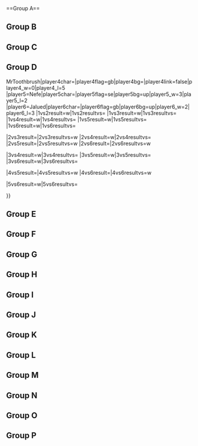 {{DISPLAYTITLE:DreamHack London 2015: Singles Pools}}
{{tabs static
|name1=Overview
|link1=DreamHack/2015/London
|name3=Singles Bracket
|link3=DreamHack/2015/London/Singles Bracket
|name2=Singles Pools
|link2=DreamHack/2015/London/Singles Pools
|This=2
}}<br/>
==Group A==
{{PlayerCrossTable
|cell-width=100
|doublerounded=false
|displaystats=true
|player1=Armada|player1char=|player1flag=se|player1bg=up|player1_w=6|player1_l=0
|player2=Unreal|player2char=|player2flag=gb|player2bg=up|player2_w=4|player2_l=2
|player3=Thomdore|player3char=|player3flag=no|player3bg=up|player3_w=3|player3_l=3
|player4=HaoTwo|player4char=|player4flag=gb|player4bg=up|player4_w=5|player4_l=1
|player5=TheBattleRifle|player5char=|player5flag=gb|player5bg=|player5_w=0|player5_l=6
|player6=Lorenzo|player6char=|player6flag=gb|player6bg=|player6_w=2|player6_l=4
|player7=Aiken|player7char=|player7flag=gb|player7bg=|player7_w=1|player7_l=5
<!--Games of Player 1-->
|1vs2result=w|1vs2resultvs=
|1vs3result=w|1vs3resultvs=
|1vs4result=w|1vs4resultvs=
|1vs5result=w|1vs5resultvs=
|1vs6result=w|1vs6resultvs=
|1vs7result=w|1vs7resultvs=

<!--Games of Player 2-->
|2vs3result=w|2vs3resultvs=
|2vs4result=|2vs4resultvs=w
|2vs5result=w|2vs5resultvs=
|2vs6result=w|2vs6resultvs=
|2vs7result=w|2vs7resultvs=

<!--Games of Player 3-->
|3vs4result=|3vs4resultvs=w
|3vs5result=w|3vs5resultvs=
|3vs6result=w|3vs6resultvs=
|3vs7result=w|3vs7resultvs=

<!--Games of Player 4-->
|4vs5result=w|4vs5resultvs=
|4vs6result=w|4vs6resultvs=
|4vs7result=w|4vs7resultvs=

<!--Games of Player 5-->
|5vs6result=|5vs6resultvs=w
|5vs7result=|5vs7resultvs=w

<!--Games of Player 6-->
|6vs7result=w|6vs7resultvs=

}}
==Group B==
{{PlayerCrossTable
|cell-width=100
|doublerounded=false
|displaystats=true
|player1=Ice|player1char=|player1flag=de|player1bg=up|player1_w=5|player1_l=0
|player2=Wingus|player2char=|player2flag=gb|player2bg=|player2_w=1|player2_l=4
|player3=X1|player3char=|player3flag=gb|player3bg=up|player3_w=4|player3_l=1
|player4=Craig|player4char=|player4flag=gb|player4bg=|player4_w=0|player4_l=5
|player5=Xelius|player5char=|player5flag=se|player5bg=up|player5_w=3|player5_l=2
|player6=That Guy|player6char=|player6flag=gb|player6bg=up|player6_w=2|player6_l=3
<!--Games of Player 1-->
|1vs2result=w|1vs2resultvs=
|1vs3result=w|1vs3resultvs=
|1vs4result=w|1vs4resultvs=
|1vs5result=w|1vs5resultvs=
|1vs6result=w|1vs6resultvs=

<!--Games of Player 2-->
|2vs3result=|2vs3resultvs=w
|2vs4result=w|2vs4resultvs=
|2vs5result=|2vs5resultvs=w
|2vs6result=|2vs6resultvs=w

<!--Games of Player 3-->
|3vs4result=w|3vs4resultvs=
|3vs5result=w|3vs5resultvs=
|3vs6result=w|3vs6resultvs=

<!--Games of Player 4-->
|4vs5result=|4vs5resultvs=w
|4vs6result=|4vs6resultvs=w

<!--Games of Player 5-->
|5vs6result=w|5vs6resultvs=

}}
==Group C==
{{PlayerCrossTable
|cell-width=100
|doublerounded=false
|displaystats=true
|player1=Amsah|player1char=|player1flag=nl|player1bg=up|player1_w=5|player1_l=0
|player2=Trap Queen|player2char=|player2flag=se|player2bg=|player2_w=1|player2_l=4
|player3=Deathgazer|player3char=|player3flag=gb|player3bg=up|player3_w=4|player3_l=1
|player4=Draz|player4char=|player4flag=gb|player4bg=up|player4_w=2|player4_l=3
|player5=FA0|player5char=|player5flag=se|player5bg=up|player5_w=3|player5_l=2
|player6=Cupcake|player6char=|player6flag=nl|player6bg=|player6_w=0|player6_l=5
<!--Games of Player 1-->
|1vs2result=w|1vs2resultvs=
|1vs3result=w|1vs3resultvs=
|1vs4result=w|1vs4resultvs=
|1vs5result=w|1vs5resultvs=
|1vs6result=w|1vs6resultvs=

<!--Games of Player 2-->
|2vs3result=|2vs3resultvs=w
|2vs4result=|2vs4resultvs=w
|2vs5result=|2vs5resultvs=w
|2vs6result=w|2vs6resultvs=

<!--Games of Player 3-->
|3vs4result=w|3vs4resultvs=
|3vs5result=w|3vs5resultvs=
|3vs6result=w|3vs6resultvs=

<!--Games of Player 4-->
|4vs5result=|4vs5resultvs=w
|4vs6result=w|4vs6resultvs=

<!--Games of Player 5-->
|5vs6result=w|5vs6resultvs=

}}
==Group D==
{{PlayerCrossTable
|cell-width=100
|doublerounded=false
|displaystats=true
|player1=Android|player1char=|player1flag=se|player1bg=up|player1_w=5|player1_l=0
|player2=T0ital|player2char=|player2flag=gb|player2bg=|player2_w=1|player2_l=4
|player3=BrTarolg|player3char=|player3flag=gb|player3bg=up|player3_w=4|player3_l=1
|player4=EGG {{!}} MrToothbrush|player4char=|player4flag=gb|player4bg=|player4link=false|player4_w=0|player4_l=5
|player5=Nefe|player5char=|player5flag=se|player5bg=up|player5_w=3|player5_l=2
|player6=Jalued|player6char=|player6flag=gb|player6bg=up|player6_w=2|player6_l=3
<!--Games of Player 1-->
|1vs2result=w|1vs2resultvs=
|1vs3result=w|1vs3resultvs=
|1vs4result=w|1vs4resultvs=
|1vs5result=w|1vs5resultvs=
|1vs6result=w|1vs6resultvs=

<!--Games of Player 2-->
|2vs3result=|2vs3resultvs=w
|2vs4result=w|2vs4resultvs=
|2vs5result=|2vs5resultvs=w
|2vs6result=|2vs6resultvs=w

<!--Games of Player 3-->
|3vs4result=w|3vs4resultvs=
|3vs5result=w|3vs5resultvs=
|3vs6result=w|3vs6resultvs=

<!--Games of Player 4-->
|4vs5result=|4vs5resultvs=w
|4vs6result=|4vs6resultvs=w

<!--Games of Player 5-->
|5vs6result=w|5vs6resultvs=

}}
==Group E==
{{PlayerCrossTable
|cell-width=100
|doublerounded=false
|displaystats=true
|player1=Vanity Angel|player1char=|player1flag=gb|player1bg=up|player1_w=5|player1_l=0
|player2=StarBoundBadger|player2char=|player2flag=gb|player2bg=|player2_w=0|player2_l=5
|player3=Manio|player3char=|player3flag=se|player3bg=up|player3_w=4|player3_l=1
|player4=Harvey|player4char=|player4flag=gb|player4bg=up|player4_w=2|player4_l=3
|player5=Lengman|player5char=|player5flag=gb|player5bg=up|player5_w=3|player5_l=2
|player6=Jumanji|player6char=|player6flag=de|player6bg=|player6_w=1|player6_l=4
<!--Games of Player 1-->
|1vs2result=w|1vs2resultvs=
|1vs3result=w|1vs3resultvs=
|1vs4result=w|1vs4resultvs=
|1vs5result=w|1vs5resultvs=
|1vs6result=w|1vs6resultvs=

<!--Games of Player 2-->
|2vs3result=|2vs3resultvs=w
|2vs4result=|2vs4resultvs=w
|2vs5result=|2vs5resultvs=w
|2vs6result=|2vs6resultvs=w

<!--Games of Player 3-->
|3vs4result=w|3vs4resultvs=
|3vs5result=w|3vs5resultvs=
|3vs6result=w|3vs6resultvs=

<!--Games of Player 4-->
|4vs5result=|4vs5resultvs=w
|4vs6result=w|4vs6resultvs=

<!--Games of Player 5-->
|5vs6result=w|5vs6resultvs=

}}
==Group F==
{{PlayerCrossTable
|cell-width=100
|doublerounded=false
|displaystats=true
|player1=Beat|player1char=|player1flag=se|player1bg=up|player1_w=5|player1_l=0
|player2=SilentDoom|player2char=|player2flag=gb|player2bg=|player2_w=1|player2_l=4
|player3=Alpha Dash|player3char=|player3flag=gb|player3bg=up|player3_w=4|player3_l=1
|player4=michaeldouglas|player4char=|player4flag=gb|player4bg=up|player4_w=3|player4_l=2
|player5=GabyTime|player5char=|player5flag=se|player5bg=up|player5_w=2|player5_l=3
|player6=MetalGearSalad|player6char=|player6flag=gb|player6bg=|player6_w=0|player6_l=5
<!--Games of Player 1-->
|1vs2result=w|1vs2resultvs=
|1vs3result=w|1vs3resultvs=
|1vs4result=w|1vs4resultvs=
|1vs5result=w|1vs5resultvs=
|1vs6result=w|1vs6resultvs=

<!--Games of Player 2-->
|2vs3result=|2vs3resultvs=w
|2vs4result=|2vs4resultvs=w
|2vs5result=|2vs5resultvs=w
|2vs6result=w|2vs6resultvs=

<!--Games of Player 3-->
|3vs4result=w|3vs4resultvs=
|3vs5result=w|3vs5resultvs=
|3vs6result=w|3vs6resultvs=

<!--Games of Player 4-->
|4vs5result=w|4vs5resultvs=
|4vs6result=w|4vs6resultvs=

<!--Games of Player 5-->
|5vs6result=w|5vs6resultvs=

}}
==Group G==
{{PlayerCrossTable
|cell-width=100
|doublerounded=false
|displaystats=true
|player1=reaper|player1char=|player1flag=de|player1bg=up|player1_w=5|player1_l=0
|player2=Sheep|player2char=|player2flag=gb|player2bg=|player2_w=1|player2_l=4
|player3=Zorc|player3char=|player3flag=no|player3bg=up|player3_w=4|player3_l=1
|player4=Munx|player4char=|player4flag=gb|player4bg=|player4_w=0|player4_l=5
|player5=Zíng|player5char=|player5flag=se|player5bg=up|player5_w=3|player5_l=2
|player6=Oytun|player6char=|player6flag=gb|player6bg=up|player6_w=2|player6_l=3
<!--Games of Player 1-->
|1vs2result=w|1vs2resultvs=
|1vs3result=w|1vs3resultvs=
|1vs4result=w|1vs4resultvs=
|1vs5result=w|1vs5resultvs=
|1vs6result=w|1vs6resultvs=

<!--Games of Player 2-->
|2vs3result=|2vs3resultvs=w
|2vs4result=w|2vs4resultvs=
|2vs5result=|2vs5resultvs=w
|2vs6result=|2vs6resultvs=w

<!--Games of Player 3-->
|3vs4result=w|3vs4resultvs=
|3vs5result=w|3vs5resultvs=
|3vs6result=w|3vs6resultvs=

<!--Games of Player 4-->
|4vs5result=|4vs5resultvs=w
|4vs6result=|4vs6resultvs=w

<!--Games of Player 5-->
|5vs6result=w|5vs6resultvs=

}}
==Group H==
{{PlayerCrossTable
|cell-width=100
|doublerounded=false
|displaystats=true
|player1=Dev|player1char=|player1flag=se|player1bg=up|player1_w=5|player1_l=0
|player2=Puff the magic dragon|player2char=|player2flag=se|player2bg=|player2_w=1|player2_l=4
|player3=JohnKorv|player3char=|player3flag=se|player3bg=up|player3_w=4|player3_l=1
|player4=P1N6|player4char=|player4flag=gb|player4bg=|player4_w=0|player4_l=5
|player5=Matt Smith|player5char=|player5flag=gb|player5bg=up|player5_w=2|player5_l=3
|player6=AmcD|player6char=|player6flag=gb|player6bg=up|player6_w=3|player6_l=2
<!--Games of Player 1-->
|1vs2result=w|1vs2resultvs=
|1vs3result=w|1vs3resultvs=
|1vs4result=w|1vs4resultvs=
|1vs5result=w|1vs5resultvs=
|1vs6result=w|1vs6resultvs=

<!--Games of Player 2-->
|2vs3result=|2vs3resultvs=w
|2vs4result=w|2vs4resultvs=
|2vs5result=|2vs5resultvs=w
|2vs6result=|2vs6resultvs=w

<!--Games of Player 3-->
|3vs4result=w|3vs4resultvs=
|3vs5result=w|3vs5resultvs=
|3vs6result=w|3vs6resultvs=

<!--Games of Player 4-->
|4vs5result=|4vs5resultvs=w
|4vs6result=|4vs6resultvs=w

<!--Games of Player 5-->
|5vs6result=|5vs6resultvs=w

}}
==Group I==
{{PlayerCrossTable
|cell-width=100
|doublerounded=false
|displaystats=true
|player1=Westballz|player1char=|player1flag=us|player1bg=up|player1_w=5|player1_l=0
|player2=Boggle|player2char=|player2flag=gb|player2bg=|player2_w=0|player2_l=5
|player3=JJLinyard|player3char=|player3flag=gb|player3bg=up|player3_w=3|player3_l=2
|player4=Can~D|player4char=|player4flag=gb|player4bg=|player4_w=1|player4_l=4
|player5=pheX|player5char=|player5flag=ch|player5bg=up|player5_w=4|player5_l=1
|player6=Shufu|player6char=|player6flag=gb|player6bg=up|player6_w=2|player6_l=3
<!--Games of Player 1-->
|1vs2result=w|1vs2resultvs=
|1vs3result=w|1vs3resultvs=
|1vs4result=w|1vs4resultvs=
|1vs5result=w|1vs5resultvs=
|1vs6result=w|1vs6resultvs=

<!--Games of Player 2-->
|2vs3result=|2vs3resultvs=w
|2vs4result=|2vs4resultvs=w
|2vs5result=|2vs5resultvs=w
|2vs6result=|2vs6resultvs=w

<!--Games of Player 3-->
|3vs4result=w|3vs4resultvs=
|3vs5result=|3vs5resultvs=w
|3vs6result=w|3vs6resultvs=

<!--Games of Player 4-->
|4vs5result=|4vs5resultvs=w
|4vs6result=|4vs6resultvs=w

<!--Games of Player 5-->
|5vs6result=w|5vs6resultvs=

}}
==Group J==
{{PlayerCrossTable
|cell-width=100
|doublerounded=false
|displaystats=true
|player1=Professor Pro|player1char=|player1flag=gb|player1bg=up|player1_w=5|player1_l=0
|player2=Crunkle_dunkle|player2char=|player2flag=gb|player2bg=|player2_w=0|player2_l=5
|player3=J3lly|player3char=|player3flag=gb|player3bg=up|player3_w=4|player3_l=1
|player4=AC|player4char=|player4flag=gb|player4bg=up|player4_w=2|player4_l=3
|player5=Usleon|player5char=|player5flag=cl|player5bg=up|player5_w=3|player5_l=2
|player6=Vivi|player6char=|player6flag=gb|player6bg=|player6_w=1|player6_l=4
<!--Games of Player 1-->
|1vs2result=w|1vs2resultvs=
|1vs3result=w|1vs3resultvs=
|1vs4result=w|1vs4resultvs=
|1vs5result=w|1vs5resultvs=
|1vs6result=w|1vs6resultvs=

<!--Games of Player 2-->
|2vs3result=|2vs3resultvs=w
|2vs4result=|2vs4resultvs=w
|2vs5result=|2vs5resultvs=w
|2vs6result=|2vs6resultvs=w

<!--Games of Player 3-->
|3vs4result=w|3vs4resultvs=
|3vs5result=w|3vs5resultvs=
|3vs6result=w|3vs6resultvs=

<!--Games of Player 4-->
|4vs5result=|4vs5resultvs=w
|4vs6result=w|4vs6resultvs=

<!--Games of Player 5-->
|5vs6result=w|5vs6resultvs=

}}
==Group K==
{{PlayerCrossTable
|cell-width=100
|doublerounded=false
|displaystats=true
|player1=Tekk|player1char=|player1flag=fr|player1bg=up|player1_w=5|player1_l=0
|player2=TopHatPat|player2char=|player2flag=gb|player2bg=|player2_w=1|player2_l=4
|player3=Volvo|player3char=|player3flag=se|player3bg=up|player3_w=4|player3_l=1
|player4=Ducker|player4char=|player4flag=gb|player4bg=|player4_w=1|player4_l=4
|player5=Yeniths|player5char=|player5flag=gb|player5bg=up|player5_w=2|player5_l=3
|player6=Excal|player6char=|player6flag=gb|player6bg=up|player6_w=2|player6_l=3
<!--Games of Player 1-->
|1vs2result=w|1vs2resultvs=
|1vs3result=w|1vs3resultvs=
|1vs4result=w|1vs4resultvs=
|1vs5result=w|1vs5resultvs=
|1vs6result=w|1vs6resultvs=

<!--Games of Player 2-->
|2vs3result=|2vs3resultvs=w
|2vs4result=w|2vs4resultvs=
|2vs5result=|2vs5resultvs=w
|2vs6result=|2vs6resultvs=w

<!--Games of Player 3-->
|3vs4result=w|3vs4resultvs=
|3vs5result=w|3vs5resultvs=
|3vs6result=w|3vs6resultvs=

<!--Games of Player 4-->
|4vs5result=|4vs5resultvs=w
|4vs6result=w|4vs6resultvs=

<!--Games of Player 5-->
|5vs6result=|5vs6resultvs=w

}}
==Group L==
{{PlayerCrossTable
|cell-width=100
|doublerounded=false
|displaystats=true
|player1=Overtriforce|player1char=|player1flag=es|player1bg=up|player1_w=5|player1_l=0
|player2=stelz|player2char=|player2flag=gb|player2bg=|player2_w=1|player2_l=4
|player3=Lamp|player3char=|player3flag=se|player3bg=up|player3_w=3|player3_l=2
|player4=GG|player4char=|player4flag=gb|player4bg=|player4_w=0|player4_l=5
|player5=Ashtrei|player5char=|player5flag=se|player5bg=up|player5_w=4|player5_l=1
|player6=Inertia|player6char=|player6flag=ie|player6bg=up|player6_w=2|player6_l=3
<!--Games of Player 1-->
|1vs2result=w|1vs2resultvs=
|1vs3result=w|1vs3resultvs=
|1vs4result=w|1vs4resultvs=
|1vs5result=w|1vs5resultvs=
|1vs6result=w|1vs6resultvs=

<!--Games of Player 2-->
|2vs3result=|2vs3resultvs=w
|2vs4result=w|2vs4resultvs=
|2vs5result=|2vs5resultvs=w
|2vs6result=|2vs6resultvs=w

<!--Games of Player 3-->
|3vs4result=w|3vs4resultvs=
|3vs5result=|3vs5resultvs=w
|3vs6result=w|3vs6resultvs=

<!--Games of Player 4-->
|4vs5result=|4vs5resultvs=w
|4vs6result=|4vs6resultvs=w

<!--Games of Player 5-->
|5vs6result=w|5vs6resultvs=

}}
==Group M==
{{PlayerCrossTable
|cell-width=100
|doublerounded=false
|displaystats=true
|player1=Zgetto|player1char=|player1flag=nl|player1bg=up|player1_w=5|player1_l=0
|player2=SoyB|player2char=|player2flag=gb|player2bg=up|player2_w=2|player2_l=3
|player3=Fauster|player3char=|player3flag=fr|player3bg=up|player3_w=4|player3_l=1
|player4=Hylian Reaper|player4char=|player4flag=gb|player4bg=up|player4_w=2|player4_l=3
|player5=Yalungur|player5char=|player5flag=se|player5bg=|player5_w=1|player5_l=4
|player6=g00ffballz|player6char=|player6flag=gb|player6bg=|player6_w=1|player6_l=4
<!--Games of Player 1-->
|1vs2result=w|1vs2resultvs=
|1vs3result=w|1vs3resultvs=
|1vs4result=w|1vs4resultvs=
|1vs5result=w|1vs5resultvs=
|1vs6result=w|1vs6resultvs=

<!--Games of Player 2-->
|2vs3result=|2vs3resultvs=w
|2vs4result=w|2vs4resultvs=
|2vs5result=|2vs5resultvs=w
|2vs6result=w|2vs6resultvs=

<!--Games of Player 3-->
|3vs4result=w|3vs4resultvs=
|3vs5result=w|3vs5resultvs=
|3vs6result=w|3vs6resultvs=

<!--Games of Player 4-->
|4vs5result=w|4vs5resultvs=
|4vs6result=w|4vs6resultvs=

<!--Games of Player 5-->
|5vs6result=|5vs6resultvs=w

}}
==Group N==
{{PlayerCrossTable
|cell-width=100
|doublerounded=false
|displaystats=true
|player1=Baxon|player1char=|player1flag=fr|player1bg=up|player1_w=5|player1_l=0
|player2=Sono|player2char=|player2flag=gb|player2bg=|player2_w=0|player2_l=5
|player3=SchlimmShady|player3char=|player3flag=de|player3bg=up|player3_w=4|player3_l=1
|player4=JMG|player4char=|player4flag=gb|player4bg=|player4_w=2|player4_l=3
|player5=Gale|player5char=|player5flag=se|player5bg=up|player5_w=2|player5_l=3
|player6=meamking|player6char=|player6flag=gb|player6bg=up|player6_w=2|player6_l=3
<!--Games of Player 1-->
|1vs2result=w|1vs2resultvs=
|1vs3result=w|1vs3resultvs=
|1vs4result=w|1vs4resultvs=
|1vs5result=w|1vs5resultvs=
|1vs6result=w|1vs6resultvs=

<!--Games of Player 2-->
|2vs3result=|2vs3resultvs=w
|2vs4result=|2vs4resultvs=w
|2vs5result=|2vs5resultvs=w
|2vs6result=|2vs6resultvs=w

<!--Games of Player 3-->
|3vs4result=w|3vs4resultvs=
|3vs5result=w|3vs5resultvs=
|3vs6result=w|3vs6resultvs=

<!--Games of Player 4-->
|4vs5result=w|4vs5resultvs=
|4vs6result=|4vs6resultvs=w

<!--Games of Player 5-->
|5vs6result=w|5vs6resultvs=

}}
==Group O==
{{PlayerCrossTable
|cell-width=100
|doublerounded=false
|displaystats=true
|player1=Zoler|player1char=|player1flag=se|player1bg=up|player1_w=5|player1_l=0
|player2=Sam_Edwards|player2char=|player2flag=gb|player2bg=|player2_w=1|player2_l=4
|player3=Djagof|player3char=|player3flag=fr|player3bg=up|player3_w=4|player3_l=1
|player4=Newt|player4char=|player4flag=il|player4bg=|player4_w=0|player4_l=5
|player5=Dragmirejr|player5char=|player5flag=no|player5bg=up|player5_w=2|player5_l=3
|player6=Modest Major|player6char=|player6flag=gb|player6bg=up|player6_w=3|player6_l=2
<!--Games of Player 1-->
|1vs2result=w|1vs2resultvs=
|1vs3result=w|1vs3resultvs=
|1vs4result=w|1vs4resultvs=
|1vs5result=w|1vs5resultvs=
|1vs6result=w|1vs6resultvs=

<!--Games of Player 2-->
|2vs3result=|2vs3resultvs=w
|2vs4result=w|2vs4resultvs=
|2vs5result=|2vs5resultvs=w
|2vs6result=|2vs6resultvs=w

<!--Games of Player 3-->
|3vs4result=w|3vs4resultvs=
|3vs5result=w|3vs5resultvs=
|3vs6result=w|3vs6resultvs=

<!--Games of Player 4-->
|4vs5result=|4vs5resultvs=w
|4vs6result=|4vs6resultvs=w

<!--Games of Player 5-->
|5vs6result=|5vs6resultvs=w

}}
==Group P==
{{PlayerCrossTable
|cell-width=100
|doublerounded=false
|displaystats=true
|player1=Blaze|player1char=|player1flag=de|player1bg=up|player1_w=5|player1_l=0
|player2=Prime|player2char=|player2flag=gb|player2bg=|player2_w=1|player2_l=4
|player3=R23|player3char=|player3flag=gb|player3bg=up|player3_w=4|player3_l=1
|player4=Noiiise|player4char=|player4flag=gb|player4bg=|player4_w=0|player4_l=5
|player5=Arson (aka MC Sweden)|player5char=|player5flag=se|player5bg=up|player5_w=2|player5_l=3
|player6=Beans|player6char=|player6flag=|player6bg=up|player6_w=3|player6_l=2
<!--Games of Player 1-->
|1vs2result=w|1vs2resultvs=
|1vs3result=w|1vs3resultvs=
|1vs4result=w|1vs4resultvs=
|1vs5result=w|1vs5resultvs=
|1vs6result=w|1vs6resultvs=

<!--Games of Player 2-->
|2vs3result=|2vs3resultvs=w
|2vs4result=w|2vs4resultvs=
|2vs5result=|2vs5resultvs=w
|2vs6result=|2vs6resultvs=w

<!--Games of Player 3-->
|3vs4result=w|3vs4resultvs=
|3vs5result=w|3vs5resultvs=
|3vs6result=w|3vs6resultvs=

<!--Games of Player 4-->
|4vs5result=|4vs5resultvs=w
|4vs6result=|4vs6resultvs=w

<!--Games of Player 5-->
|5vs6result=|5vs6resultvs=w

}}
